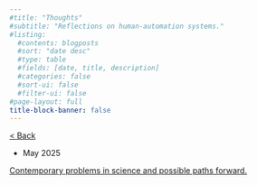 ```yaml
---
#title: "Thoughts"
#subtitle: "Reflections on human-automation systems."
#listing:
  #contents: blogposts
  #sort: "date desc"
  #type: table
  #fields: [date, title, description]
  #categories: false
  #sort-ui: false
  #filter-ui: false
#page-layout: full
title-block-banner: false
---
```


[\< Back](index.qmd)

-   May 2025

[Contemporary problems in science and possible paths forward.](boh.qmd)
